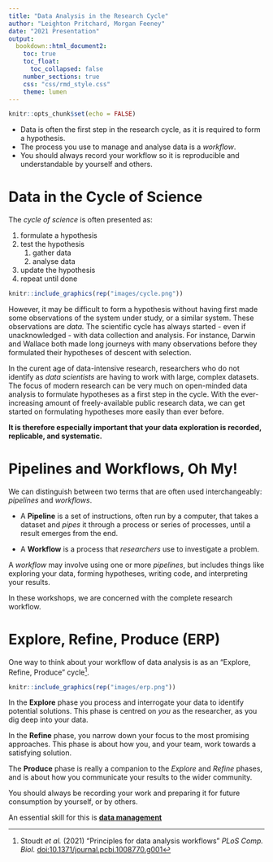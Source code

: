 ```yaml
---
title: "Data Analysis in the Research Cycle"
author: "Leighton Pritchard, Morgan Feeney"
date: "2021 Presentation"
output: 
  bookdown::html_document2:
    toc: true
    toc_float:
      toc_collapsed: false
    number_sections: true
    css: "css/rmd_style.css"
    theme: lumen
---
```


```r
knitr::opts_chunk$set(echo = FALSE)
```

<div id="summary">
- Data is often the first step in the research cycle, as it is required to form a hypothesis.
- The process you use to manage and analyse data is a *workflow*.
- You should always record your workflow so it is reproducible and understandable by yourself and others.
</div>

# Data in the Cycle of Science

The *cycle of science* is often presented as:

1. formulate a hypothesis
2. test the hypothesis
    1. gather data
    2. analyse data
3. update the hypothesis
4. repeat until done

```r
knitr::include_graphics(rep("images/cycle.png"))
```

However, it may be difficult to form a hypothesis without having first made some observations of the system under study, or a similar system. These observations are *data.* The scientific cycle has always started - even if unacknowledged - with data collection and analysis. For instance, Darwin and Wallace both made long journeys with many observations before they formulated their hypotheses of descent with selection.

<div id="note">
In the curent age of data-intensive research, researchers who do not identify as *data scientists* are having to work with large, complex datasets. The focus of modern research can be very much on open-minded data analysis to formulate hypotheses as a first step in the cycle. With the ever-increasing amount of freely-available public research data, we can get started on formulating hypotheses more easily than ever before.

**It is therefore especially important that your data exploration is recorded, replicable, and systematic.**
</div>

# Pipelines and Workflows, Oh My!

We can distinguish between two terms that are often used interchangeably: *pipelines* and *workflows*.

- A **Pipeline** is a set of instructions, often run by a computer, that takes a dataset and *pipes* it through a process or series of processes, until a result emerges from the end.

- A **Workflow** is a process that *researchers* use to investigate a problem.

A *workflow* may involve using one or more *pipelines*, but includes things like exploring your data, forming hypotheses, writing code, and interpreting your results.

In these workshops, we are concerned with the complete research workflow.

# Explore, Refine, Produce (ERP)

One way to think about your workflow of data analysis is as an "Explore, Refine, Produce" cycle^[Stoudt *et al.* (2021) "Principles for data analysis workflows" *PLoS Comp. Biol.* [doi:10.1371/journal.pcbi.1008770.g001](https://doi.org/10.1371/journal.pcbi.1008770.g001)].

```r
knitr::include_graphics(rep("images/erp.png"))
```

In the **Explore** phase you process and interrogate your data to identify potential solutions. This phase is centred on *you* as the researcher, as you dig deep into your data.

In the **Refine** phase, you narrow down your focus to the most promising approaches. This phase is about how you, and your team, work towards a satisfying solution.

The **Produce** phase is really a companion to the *Explore* and *Refine* phases, and is about how you communicate your results to the wider community.

<div id="note">
You should always be recording your work and preparing it for future consumption by yourself, or by others.

An essential skill for this is [**data management**](./02-project_management.html)
</div>


